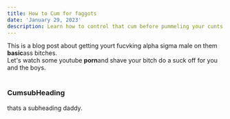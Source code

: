 ```yaml
---
title: How to Cum for faggots 
date: 'January 29, 2023'
description: Learn how to control that cum before pummeling your cunts fac e with a hot stream of that warm icky man goo!
---
```



<div>
    This is a blog post about getting yourt fucvking alpha sigma male on them <strong>basic</strong>ass bitches. <br/>
    Let's watch some youtube <strong>porn</strong>and shave your bitch do a suck off for you and the boys.
</div>

<br />

### CumsubHeading 
thats a subheading daddy.

